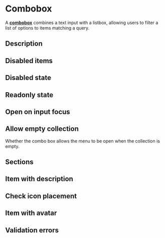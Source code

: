 

<Meta of={ComboboxStories} />

# Combobox

A <a href="https://react-spectrum.adobe.com/react-aria/ComboBox.html#combobox" target="_blank">**combobox**</a> combines a text input with a listbox, allowing users to filter a list of options to items matching a query.

<Canvas of={ComboboxStories.BasicExample} />


## Description

<Canvas of={ComboboxStories.ComboboxDescription} />

## Disabled items

<Canvas of={ComboboxStories.DisabledItems} />

## Disabled state

<Canvas of={ComboboxStories.DisabledCombobox} />

## Readonly state

<Canvas of={ComboboxStories.ReadonlyState} />

## Open on input focus

<Canvas of={ComboboxStories.OpenOnInputFocus} />

## Allow empty collection

Whether the combo box allows the menu to be open when the collection is empty.

<Canvas of={ComboboxStories.AllowsEmptyCollection} />

## Sections

<Canvas of={ComboboxStories.Sections} />

## Item with description

<Canvas of={ComboboxStories.ItemWithDescription} />

## Check icon placement

<Canvas of={ComboboxStories.CheckIconPlacement} />

## Item with avatar

<Canvas of={ComboboxStories.ItemWithAvatar} />

## Validation errors

<Canvas of={ComboboxStories.ValidationErrors} />